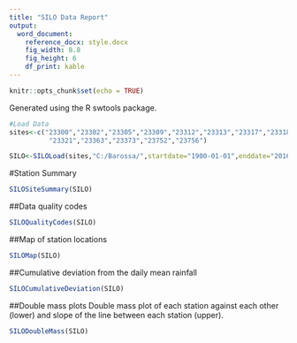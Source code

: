 ---
title: "SILO Data Report"
output: 
  word_document:
    reference_docx: style.docx
    fig_width: 8.8
    fig_height: 6
    df_print: kable
---

```{r setup, include=FALSE}
knitr::opts_chunk$set(echo = TRUE)
```
Generated using the R swtools package.


```{r echo=FALSE}
#Load Data
sites<-c("23300","23302","23305","23309","23312","23313","23317","23318",
          "23321","23363","23373","23752","23756")

SILO<-SILOLoad(sites,"C:/Barossa/",startdate="1900-01-01",enddate="2016-12-31")
```

#Station Summary
```{r echo=FALSE}
SILOSiteSummary(SILO)
```
##Data quality codes
```{r echo=FALSE}
SILOQualityCodes(SILO)
```

##Map of station locations
```{r echo=FALSE, warning=FALSE, message=FALSE}
SILOMap(SILO)
```

##Cumulative deviation from the daily mean rainfall
```{r echo=FALSE}
SILOCumulativeDeviation(SILO)
```

##Double mass plots
Double mass plot of each station against each other (lower) and slope of the line between each station (upper).
```{r echo=FALSE}
SILODoubleMass(SILO)
```

